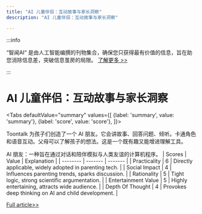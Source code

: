 ```yaml
---
title: "AI 儿童伴侣：互动故事与家长洞察"
description: "AI 儿童伴侣：互动故事与家长洞察"

---
```



:::info

“智闻AI“ 是由人工智能编撰的刊物集合，确保您只获得最有价值的信息，旨在助您消除信息差，突破信息茧房的局限。  [了解更多 >>](/)

:::

# AI 儿童伴侣：互动故事与家长洞察


<Tabs
	defaultValue="summary"
	values={[
	{label: 'summary', value: 'summary'},
	{label: 'score', value: 'score'},
]}>
<TabItem value="summary">


Toontalk 为孩子们创造了一个 AI 朋友。它会讲故事、回答问题、倾听。卡通角色和语音互动。父母可以了解孩子的想法。这是一个既有趣又能增进理解工具。

AI 朋友：一种旨在通过对话和陪伴模拟与人类友谊的计算机程序。
</TabItem>
<TabItem value="score">
	| Scores     | Value   | Explanation |
	| -------- | ------- | ------- |
	| Practicality  | 6    | Directly applicable, widely adopted in parenting tech.    |
	| Social Impact | 4     | Influences parenting trends, sparks discussion.    |
	| Rationality    | 5    | Tight logic, strong scientific argumentation.    |
	| Entertainment Value    | 5    | Highly entertaining, attracts wide audience.    |
	| Depth Of Thought    | 4    | Provokes deep thinking on AI and child development.    |
</TabItem>
</Tabs>

[Full article>>](https://www.producthunt.com/posts/toontalk)
